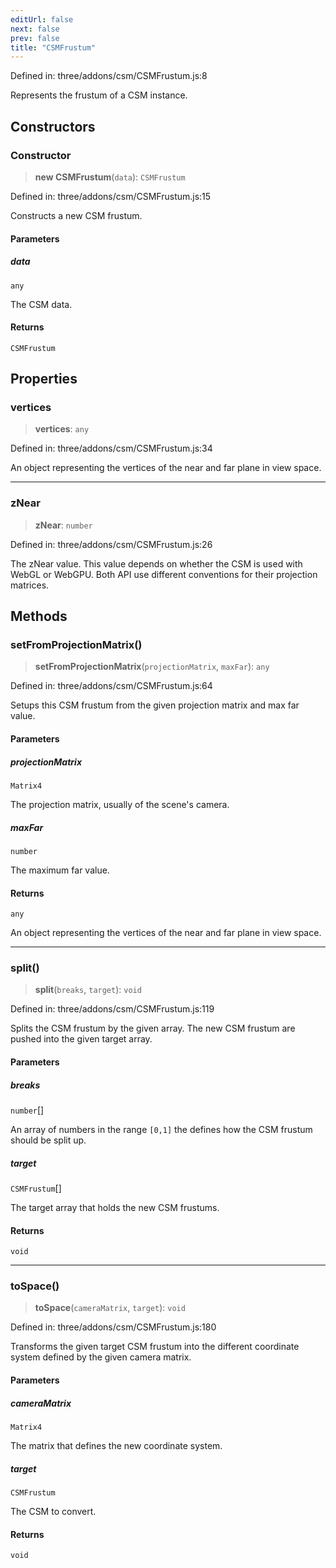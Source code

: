 ```yaml
---
editUrl: false
next: false
prev: false
title: "CSMFrustum"
---
```


Defined in: three/addons/csm/CSMFrustum.js:8

Represents the frustum of a CSM instance.

## Constructors

### Constructor

> **new CSMFrustum**(`data`): `CSMFrustum`

Defined in: three/addons/csm/CSMFrustum.js:15

Constructs a new CSM frustum.

#### Parameters

##### data

`any`

The CSM data.

#### Returns

`CSMFrustum`

## Properties

### vertices

> **vertices**: `any`

Defined in: three/addons/csm/CSMFrustum.js:34

An object representing the vertices of the near and
far plane in view space.

***

### zNear

> **zNear**: `number`

Defined in: three/addons/csm/CSMFrustum.js:26

The zNear value. This value depends on whether the CSM
is used with WebGL or WebGPU. Both API use different
conventions for their projection matrices.

## Methods

### setFromProjectionMatrix()

> **setFromProjectionMatrix**(`projectionMatrix`, `maxFar`): `any`

Defined in: three/addons/csm/CSMFrustum.js:64

Setups this CSM frustum from the given projection matrix and max far value.

#### Parameters

##### projectionMatrix

`Matrix4`

The projection matrix, usually of the scene's camera.

##### maxFar

`number`

The maximum far value.

#### Returns

`any`

An object representing the vertices of the near and far plane in view space.

***

### split()

> **split**(`breaks`, `target`): `void`

Defined in: three/addons/csm/CSMFrustum.js:119

Splits the CSM frustum by the given array. The new CSM frustum are pushed into the given
target array.

#### Parameters

##### breaks

`number`[]

An array of numbers in the range `[0,1]` the defines how the
CSM frustum should be split up.

##### target

`CSMFrustum`[]

The target array that holds the new CSM frustums.

#### Returns

`void`

***

### toSpace()

> **toSpace**(`cameraMatrix`, `target`): `void`

Defined in: three/addons/csm/CSMFrustum.js:180

Transforms the given target CSM frustum into the different coordinate system defined by the
given camera matrix.

#### Parameters

##### cameraMatrix

`Matrix4`

The matrix that defines the new coordinate system.

##### target

`CSMFrustum`

The CSM to convert.

#### Returns

`void`
